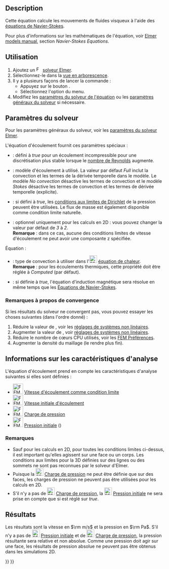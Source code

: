 <languages/>

{{Docnav/fr
|[[FEM_EquationStaticCurrent/fr|Équation courant statique]]
|[[FEM_EquationFlux/fr|Équation de flux]]
|[[FEM_Workbench/fr|Atelier FEM]]
|IconL=FEM_EquationStaticCurrent.svg
|IconR=FEM_EquationFlux.svg
|IconC=Workbench_FEM.svg
}}

{{GuiCommand/fr
|Name=FEM EquationFlow
|Name/fr=FEM Equation d'écoulement
|MenuLocation=Résolution → Équation d'écoulement
|Workbenches=[[FEM_Workbench/fr|FEM]]
|Version=0.17
|SeeAlso=
}}

==Description==

Cette équation calcule les mouvements de fluides visqueux à l'aide des [https://fr.wikipedia.org/wiki/%C3%89quations_de_Navier-Stokes équations de Navier-Stokes].

Pour plus d'informations sur les mathématiques de l'équation, voir [https://www.elmerfem.org/blog/documentation/ Elmer models manual], section ''Navier-Stokes Equations''.

<span id="Usage"></span>
==Utilisation==

# Ajoutez un [[Image:FEM_SolverElmer.svg|16px]] [[FEM_SolverElmer/fr#Équations|solveur Elmer]].
# Sélectionnez-le dans la [[Tree_view/fr|vue en arborescence]].
# Il y a plusieurs façons de lancer la commande :
#* Appuyez sur le bouton {{Button|[[Image:FEM_EquationFlow.svg|16px]] [[FEM_EquationFlow/fr|Équation d'écoulement]]}}.
#* Sélectionnez l'option {{MenuCommand|Résolution → [[Image:FEM_EquationFlow.svg|24px]] Équation d'écoulement}} du menu.
# Modifiez les [[#Param.C3.A8tres_du_solveur|paramètres du solveur de l'équation]] ou les [[FEM_SolverElmer_SolverSettings/fr|paramètres généraux du solveur]] si nécessaire.

<span id="Solver_Settings"></span>
==Paramètres du solveur==

Pour les paramètres généraux du solveur, voir les [[FEM_SolverElmer_SolverSettings/fr|paramètres du solveur Elmer]].

L'équation d'écoulement fournit ces paramètres spéciaux :
* {{PropertyData|Div Discretization}} : défini à ''true'' pour un écoulement incompressible pour une discrétisation plus stable lorsque le [https://fr.wikipedia.org/wiki/Nombre_de_Reynolds nombre de Reynolds] augmente.
* {{PropertyData|Flow Model}} : modèle d'écoulement à utilisé. La valeur par défaut ''Full'' inclut la convection et les termes de la dérivée temporelle dans le modèle. Le modèle ''No convection'' désactive les termes de convection et le modèle ''Stokes'' désactive les termes de convection et les termes de dérivée temporelle (explicite).
* {{PropertyData|Gradp Discretization}} : si défini à ''true'', les [https://fr.wikipedia.org/wiki/Condition_aux_limites_de_Dirichlet conditions aux limites de Dirichlet] de la pression peuvent être utilisées. Le flux de masse est également disponible comme condition limite naturelle.
* {{PropertyData|Variable}} : optionnel uniquement pour les calculs en 2D : vous pouvez changer la valeur par défaut de ''3'' à ''2''.</br>'''Remarque''' : dans ce cas, aucune des conditions limites de vitesse d'écoulement ne peut avoir une composante z spécifiée.

Équation :
* {{PropertyData|Convection}} : type de convection à utiliser dans l'[[Image:FEM_EquationHeat.svg|24px]] [[FEM_EquationHeat/fr|équation de chaleur]].</br>'''Remarque''' : pour les écoulements thermiques, cette propriété doit être réglée à ''Computed'' (par défaut).
* {{PropertyData|Magnetic Induction}} : si définie à ''true'', l'équation d'induction magnétique sera résolue en même temps que les [https://fr.wikipedia.org/wiki/%C3%89quations_de_Navier-Stokes Équations de Navier-Stokes].

<span id="Notes_for_Convergence"></span>
===Remarques à propos de convergence ===

Si les résultats du solveur ne convergent pas, vous pouvez essayer les choses suivantes (dans l'ordre donné) :
# Réduire la valeur de {{PropertyData|Relaxation Factor}}, voir les [[FEM_SolverElmer_SolverSettings/fr#Facteur_de_relaxation|réglages de systèmes non linéaires]].
# Augmenter la valeur de {{PropertyData|Nonlinear Newton After Iterations}}, voir [[FEM_SolverElmer_SolverSettings/fr#Système_non_linéaire|réglages de systèmes non linéaires]].
# Réduire le nombre de cœurs CPU utilisés, voir les [[FEM_Preferences/fr#Elmer|FEM Préférences]].
# Augmenter la densité du maillage (le rendre plus fin).

<span id="Analysis_Feature_Information"></span>
==Informations sur les caractéristiques d'analyse==

L'équation d'écoulement prend en compte les caractéristiques d'analyse suivantes si elles sont définies :

* [[Image:FEM_ConstraintFlowVelocity.svg|32px]] [[FEM_ConstraintFlowVelocity/fr|Vitesse d'écoulement comme condition limite]]
* [[Image:FEM_ConstraintInitialFlowVelocity.svg|32px]] [[FEM_ConstraintInitialFlowVelocity/fr|Vitesse initiale d'écoulement]]
* [[Image:FEM_ConstraintPressure.svg|32px]] [[FEM_ConstraintPressure/fr|Charge de pression]]
* [[Image:FEM_ConstraintInitialPressure.svg|32px]] [[FEM_ConstraintInitialPressure/fr|Pression initiale]] ({{Version/fr|0.21}})

<span id="Notes"></span>
===Remarques===

* Sauf pour les calculs en 2D, pour toutes les conditions limites ci-dessus, il est important qu'elles agissent sur une face ou un corps. Les conditions aux limites pour la 3D définies sur des lignes ou des sommets ne sont pas reconnues par le solveur d'Elmer.
* Puisque la [[Image:FEM_ConstraintPressure.svg|24px]] [[FEM_ConstraintPressure/fr|Charge de pression]] ne peut être définie que sur des faces, les charges de pression ne peuvent pas être utilisées pour les calculs en 2D.
* S'il n'y a pas de [[Image:FEM_ConstraintPressure.svg|24px]] [[FEM_ConstraintPressure/fr|Charge de pression]], la [[Image:FEM_ConstraintInitialPressure.svg|24px]] [[FEM_ConstraintInitialPressure/fr|Pression initiale]] ne sera prise en compte que si {{PropertyData|Gradp Discretization}} est réglé sur ''true''.

<span id="Results"></span>
==Résultats==

Les résultats sont la vitesse en <math>\rm m/s</math> et la pression en <math>\rm Pa</math>. S'il n'y a pas de [[Image:FEM_ConstraintInitialPressure.svg|24px]] [[FEM_ConstraintInitialPressure/fr|Pression initiale]] et de [[Image:FEM_ConstraintPressure.svg|24px]] [[FEM_ConstraintPressure/fr|Charge de pression]], la pression résultante sera relative et non absolue. Comme une pression doit agir sur une face, les résultats de pression absolue ne peuvent pas être obtenus dans les simulations 2D.


{{Docnav/fr
|[[FEM_EquationStaticCurrent/fr|Équation courant statique]]
|[[FEM_EquationFlux/fr|Équation de flux]]
|[[FEM_Workbench/fr|Atelier FEM]]
|IconL=FEM_EquationStaticCurrent.svg
|IconR=FEM_EquationFlux.svg
|IconC=Workbench_FEM.svg
}}

{{FEM Tools navi{{#translation:}}}}
{{Userdocnavi{{#translation:}}}}